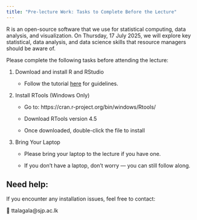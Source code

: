 ```yaml
---
title: "Pre-lecture Work: Tasks to Complete Before the Lecture"
---
```


R is an open-source software that we use for statistical computing, data analysis, and visualization. On Thursday, 17 July 2025, we will explore key statistical, data analysis, and data science skills that resource managers should be aware of.

Please complete the following tasks before attending the lecture:

1. Download and install R and RStudio

    - Follow the tutorial [here](https://r4fun.netlify.app/blog/topic1/) for guidelines.


2. Install RTools (Windows Only)

    - Go to: https://cran.r-project.org/bin/windows/Rtools/

    - Download RTools version 4.5

    - Once downloaded, double-click the file to install
    
3. Bring Your Laptop

    - Please bring your laptop to the lecture if you have one.

    - If you don’t have a laptop, don’t worry — you can still follow along.

## Need help:

If you encounter any installation issues, feel free to contact:

📧 ttalagala@sjp.ac.lk
